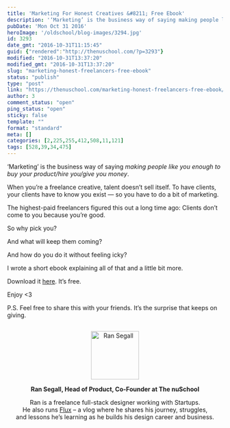 ```yaml
---
title: 'Marketing For Honest Creatives &#8211; Free Ebook'
description: '‘Marketing’ is the business way of saying making people like you enough to buy your product/hire you/give you money. When you’re a freelance creative, talent doesn’t sell itself. To have clients, your clients have to know you exist — so you have to do a bit of marketing. The highest-paid freelancers figured this out a [&hellip;]'
pubDate: 'Mon Oct 31 2016'
heroImage: '/oldschool/blog-images/3294.jpg'
id: 3293
date_gmt: "2016-10-31T11:15:45"
guid: {"rendered":"http://thenuschool.com/?p=3293"}
modified: "2016-10-31T13:37:20"
modified_gmt: "2016-10-31T13:37:20"
slug: "marketing-honest-freelancers-free-ebook"
status: "publish"
type: "post"
link: "https://thenuschool.com/marketing-honest-freelancers-free-ebook/"
author: 3
comment_status: "open"
ping_status: "open"
sticky: false
template: ""
format: "standard"
meta: []
categories: [2,225,255,412,508,11,121]
tags: [528,39,34,475]
---
```


<p class="p1"><span class="s1">‘Marketing’ is the business way of saying <em>making people like you enough to buy your product/hire you/give you money</em>.</span></p>
<p class="p1"><span class="s1">When you’re a freelance creative, talent doesn’t sell itself. To have clients, your clients have to know you exist — so you have to do a bit of marketing.</span></p>
<p class="p1"><span class="s1">The highest-paid freelancers figured this out a long time ago: Clients don’t come to you because you’re good.</span></p>
<p class="p1">So why pick you?</p>
<p class="p1">And what will keep them coming?</p>
<p class="p1">And how do you do it without feeling icky?</p>
<p class="p1">I wrote a short ebook explaining all of that and a little bit more<span class="s1">.</span></p>
<p class="p1">Download it <a href="http://jmp.sh/luiIcOq">here</a>. It&#8217;s free.</p>
<p class="p1">Enjoy &lt;3</p>
<p class="p1">P.S. <span class="s1">Feel free to share this with your friends. It&#8217;s the surprise that keeps on giving.</span></p>
<h2 class="p1" style="text-align: center;"></h2>
<p class="p3" style="text-align: center;"><img loading="lazy" class="alignnone wp-image-3295" src="https://d1h06o8peg3yk5.cloudfront.net/wp-content/uploads/2016/10/Ran.png" alt="Ran Segall" width="112" height="113" /></p>
<p class="p3" style="text-align: center;"><span class="s1"><b>Ran Segall, Head of Product, Co-Founder at The nuSchool</b></span></p>
<p class="p4" style="text-align: center;"><span class="s1">Ran is a freelance full-stack designer working with Startups.<br />
He also runs <a href="https://www.youtube.com/channel/UCN7dywl5wDxTu1RM3eJ_h9Q"><span class="s2">Flux</span></a> &#8211; a vlog where he shares his journey, struggles,<br />
and lessons he&#8217;s learning as he builds his design career and business.</span></p>